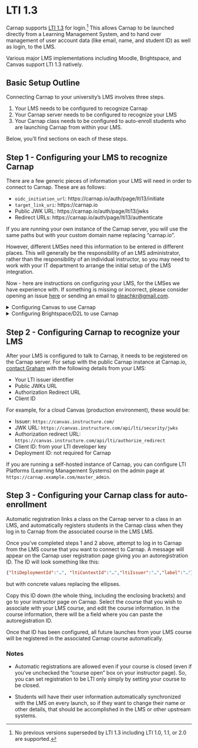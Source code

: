 # LTI 1.3

Carnap supports [LTI 1.3](http://www.imsglobal.org/spec/lti/v1p3/) for
login.[^1] This allows Carnap to be launched directly from a Learning
Management System, and to hand over management of user account data (like
email, name, and student ID) as well as login, to the LMS. 

[^1]: No previous versions superseded by LTI 1.3 including LTI 1.0, 1.1, or 2.0
are supported.

Various major LMS implementations including Moodle, Brightspace, and Canvas
support LTI 1.3 natively.

## Basic Setup Outline

Connecting Carnap to your university's LMS involves three steps.

1. Your LMS needs to be configured to recognize Carnap
2. Your Carnap server needs to be configured to recognize your LMS
3. Your Carnap class needs to be configured to auto-enroll students who are
   launching Carnap from within your LMS.

Below, you'll find sections on each of these steps.

## Step 1 - Configuring your LMS to recognize Carnap

There are a few generic pieces of information your LMS will need in order to
connect to Carnap. These are as follows:

* `oidc_initiation_url`: https://carnap.io/auth/page/lti13/initiate
* `target_link_uri`: https://carnap.io
* Public JWK URL: https://carnap.io/auth/page/lti13/jwks
* Redirect URLs: https://carnap.io/auth/page/lti13/authenticate

If you are running your own instance of the Carnap server, you will use the
same paths but with your custom domain name replacing "carnap.io".

However, different LMSes need this information to be entered in different
places. This will generally be the responsibility of an LMS administrator,
rather than the responsibility of an individual instructor, so you may need to
work with your IT department to arrange the initial setup of the LMS
integration.

Now - here are instructions on configuring your LMS, for the LMSes we have
experience with. If something is missing or incorrect, please consider opening
an issue [here](https://github.com/Carnap/Carnap-Manual/issues) or
sending an email to [gleachkr@gmail.com](mailto:gleachkr@gmail.com).

<details> 
<summary> Configuring Canvas to use Carnap </summary>

You'll need to begin by configuring an LTI key. This requires administrator
access to your Canvas instance, so if you're an instructor, you may need to
speak to IT. Instructions for configuring an LTI key for Canvas can be found
here: [Configuring an LTI
key](https://community.canvaslms.com/t5/Admin-Guide/How-do-I-configure-an-LTI-key-for-an-account/ta-p/140).

Canvas allows configurations to be imported rather than set manually, via the
"Paste JSON" option described in the documentation linked above. A JSON file
for easy configuration of a Canvas instance using the "Paste JSON" option is
reproduced below.

Once the LTI key is configured in your Canvas instance, you'll also need to add
the "Client Id" number from the key to your course. (If an adminstrator
configured the key for you, you may need to ask them for the Client ID.)
Instructions on adding Carnap to your course using the Client ID can be found
here: [Adding Carnap To Your
Course](https://community.canvaslms.com/t5/Admin-Guide/How-do-I-configure-an-external-app-for-an-account-using-a-client/ta-p/202).

For more details on Canvas setup with LTI 1.3, see:

* [Technical documentation](https://canvas.instructure.com/doc/api/file.lti_dev_key_config.html).
  This is also a nice general overview of the protocol.
* [Configuring an LTI key](https://community.canvaslms.com/t5/Admin-Guide/How-do-I-configure-an-LTI-key-for-an-account/ta-p/140)
* [Adding Carnap To Your Course](https://community.canvaslms.com/t5/Admin-Guide/How-do-I-configure-an-external-app-for-an-account-using-a-client/ta-p/202)

#### JSON Configuration with Canvas.

```json
{
   "title": "Carnap",
   "description": "Carnap Logic Framework",
   "oidc_initiation_url": "https://carnap.io/auth/page/lti13/initiate",
   "target_link_uri": "https://carnap.io/",
   "public_jwk_url": "https://carnap.io/auth/page/lti13/jwks",
   "scopes": [
      "https://purl.imsglobal.org/spec/lti-ags/scope/lineitem",
      "https://purl.imsglobal.org/spec/lti-ags/scope/result.readonly",
      "https://purl.imsglobal.org/spec/lti-ags/scope/score",
      "https://purl.imsglobal.org/spec/lti-nrps/scope/contextmembership.readonly"
   ],
   "extensions": [
      {
         "domain": "carnap.io",
         "tool_id": "Carnap.io",
         "platform": "canvas.instructure.com",
         "settings": {
            "text": "Carnap",
            "selection_height": 800,
            "selection_width": 800,
            "privacy_level": "public",
            "placements": [
               {
                  "text": "Carnap",
                  "enabled": true,
                  "placement": "course_navigation",
                  "message_type": "LtiResourceLinkRequest",
                  "target_link_uri": "https://carnap.io/",
                  "windowTarget": "_blank"
               }
            ]
         }
      }
   ]
}
```

Note: It is possible to use Carnap in an `iframe` (so it appears in the Canvas
page without opening a new tab), but there are caveats, especially around
support for Safari and other WebKit browsers, since they are very aggressive
about third-party cookie blocking. If you want to try this, remove the
`"windowTarget": "_blank"` in the JSON.

</details>

<details><summary> Configuring Brightspace/D2L to use Carnap </summary>

Under [LTI Security Settings], make sure that the following are checked to
allow for automatic registration in your Carnap courses:

* Name
* Org Unit Information

Carnap will also use the Email property to fill in user information if it is
present, but it is not required.

It appears that Brightspace doesn't support sending student ID numbers in the
`lis` claim as `person_sourcedid` like Canvas does. If this is something that
you need for gradebook purposes, it is possible we can make Carnap accept the
Brightspace specific "Org Defined ID" or "User ID" properties for the
Carnap "University ID" field.

![screenshot from brightspace documentation of the "security settings" subsection with "name" and "org unit information" checked](images/lti-brightspace-security.png)

For more details on LTI configuration in Brightspace/D2L, see these pages:

* [LTI Integration Guide (links to other pages)](https://community.brightspace.com/generic/s/article/LTI-Integration-Guide)
* [LTI Security Settings and Platform information](https://community.brightspace.com/generic/s/article/LTI-Security-Settings-Consumer-Information)
* [LTI Advantage (LTI 1.3) Administrator Guide](https://community.brightspace.com/s/article/LTI-Advantage-Administrator-Guide)

[LTI Security Settings]: https://community.brightspace.com/generic/s/article/LTI-Security-Settings-Consumer-Information

</details>

## Step 2 - Configuring Carnap to recognize your LMS

After your LMS is configured to talk to Carnap, it needs to be registered on
the Carnap server. For setup with the public Carnap instance at Carnap.io,
[contact Graham](mailto:gleachkr@gmail.com) with the following details from your
LMS:

* Your LTI issuer identifier
* Public JWKs URL
* Authorization Redirect URL
* Client ID

For example, for a cloud Canvas (production environment), these would be:

* Issuer: `https://canvas.instructure.com/`
* JWK URL: `https://canvas.instructure.com/api/lti/security/jwks`
* Authorization redirect URL: `https://canvas.instructure.com/api/lti/authorize_redirect`
* Client ID: from your LTI developer key
* Deployment ID: not required for Carnap

If you are running a self-hosted instance of Carnap, you can configure LTI
Platforms (Learning Management Systems) on the admin page at
`https://carnap.example.com/master_admin`.

## Step 3 - Configuring your Carnap class for auto-enrollment

Automatic registration links a class on the Carnap server to a class in an LMS,
and automatically registers students in the Carnap class when they log in to
Carnap from the associated course in the LMS LMS.

Once you've completed steps 1 and 2 above, attempt to log in to Carnap from the
LMS course that you want to connect to Carnap. A message will appear on the
Carnap user registration page giving you an autoregistration ID. The ID will
look something like this:

```json
{"ltiDeploymentId":"…", "ltiContextId":"…","ltiIssuer":"…","label":"…"}
```

but with concrete values replacing the ellipses.

Copy this ID down (the whole thing, including the enclosing brackets) and go to
your instructor page on Carnap. Select the course that you wish to associate
with your LMS course, and edit the course information. In the course
information, there will be a field where you can paste the autoregistration ID.

Once that ID has been configured, all future launches from your LMS course will
be registered in the associated Carnap course automatically.

### Notes

* Automatic registrations are allowed even if your course is closed (even if
you've unchecked the "course open" box on your instructor page). So, you can
set registration to be LTI only simply by setting your course to be closed.

* Students will have their user information automatically synchronized with the
LMS on every launch, so if they want to change their name or other details,
that should be accomplished in the LMS or other upstream systems.
